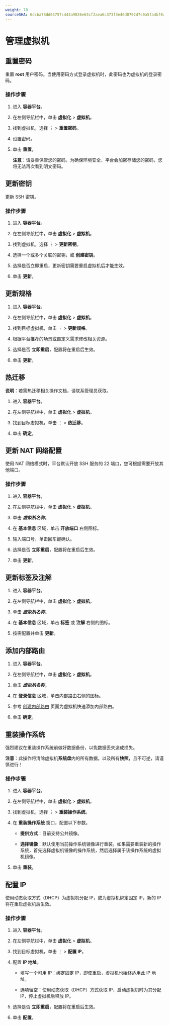 ```yaml
---
weight: 70
sourceSHA: 6dcba78dd63757c443a9826e63cf2aea6c373f3e46d0702d7c0a5fa4bf0abf37
---
```


# 管理虚拟机

## 重置密码

重置 **root** 用户密码。当使用密码方式登录虚拟机时，此密码也为虚拟机的登录密码。

### 操作步骤

1. 进入 **容器平台**。

2. 在左侧导航栏中，单击 **虚拟化** > **虚拟机**。

3. 找到虚拟机，选择 ⋮ > **重置密码**。

4. 设置密码。

5. 单击 **重置**。 

    **注意**：请妥善保管您的密码。为确保环境安全，平台会加密存储您的密码，您将无法再次看到明文密码。

## 更新密钥

更新 SSH 密钥。

### 操作步骤

1. 进入 **容器平台**。

2. 在左侧导航栏中，单击 **虚拟化** > **虚拟机**。

3. 找到虚拟机，选择 ⋮ > **更新密钥**。

4. 选择一个或多个关联的密钥，或 **创建密钥**。

5. 选择是否立即重启，更新密钥需要重启虚拟机后才能生效。

6. 单击 **更新**。 

## 更新规格

1. 进入 **容器平台**。

2. 在左侧导航栏中，单击 **虚拟化** > **虚拟机**。

3. 找到目标虚拟机，单击 ⋮ > **更新规格**。

4. 根据平台推荐的场景或自定义需求修改相关资源。

5. 选择是否 **立即重启**，配置将在重启后生效。

6. 单击 **更新**。

## 热迁移

**说明**：若需热迁移相关操作文档，请联系管理员获取。

1. 进入 **容器平台**。

2. 在左侧导航栏中，单击 **虚拟化** > **虚拟机**。

3. 找到目标虚拟机，单击 ⋮ > **热迁移**。

4. 单击 **确定**。

## 更新 NAT 网络配置

使用 NAT 网络模式时，平台默认开放 SSH 服务的 22 端口，您可根据需要开放其他端口。

### 操作步骤

1. 进入 **容器平台**。

2. 在左侧导航栏中，单击 **虚拟化** > **虚拟机**。

3. 单击 ***虚拟机名称***。
    
4. 在 **基本信息** 区域，单击 **开放端口** 右侧图标。

5. 输入端口号，单击回车键确认。
    
6. 选择是否 **立即重启**，配置将在重启后生效。

7. 单击 **更新**。

## 更新标签及注解

1. 进入 **容器平台**。

2. 在左侧导航栏中，单击 **虚拟化** > **虚拟机**。

3. 单击 ***虚拟机名称***。
    
4. 在 **基本信息** 区域，单击 **标签** 或 **注解** 右侧的图标。

5. 按需配置并单击 **更新**。

## 添加内部路由

1. 进入 **容器平台**。

2. 在左侧导航栏中，单击 **虚拟化** > **虚拟机**。

3. 单击 ***虚拟机名称***。
    
4. 在 **登录信息** 区域，单击内部路由右侧的图标。

5. 参考 [创建内部路由](/developer/building_application/functions/operation_after_creating/network_communications/service/create_service.mdx) 页面为虚拟机快速添加内部路由。

6. 单击 **确定**。

## 重装操作系统

强烈建议在重装操作系统前做好数据备份，以免数据丢失造成损失。

**注意**：此操作将清除虚拟机**系统盘**内的所有数据，以及所有**快照**，且不可逆，请谨慎进行！

### 操作步骤

1. 进入 **容器平台**。

2. 在左侧导航栏中，单击 **虚拟化** > **虚拟机**。

3. 找到虚拟机，选择 ⋮ > **重装操作系统**。

4. 在 **重装操作系统** 窗口，配置以下参数。

    * **提供方式**：目前支持公共镜像。

    * **选择镜像**：默认使用当前操作系统镜像进行重装。如果需要重装新的操作系统，首先选择虚拟机镜像的操作系统，然后选择属于该操作系统的虚拟机镜像。

5. 单击 **重装**。

## 配置 IP

使用动态获取方式（DHCP）为虚拟机分配 IP，或为虚拟机绑定固定 IP，新的 IP 将在重启虚拟机后生效。

### 操作步骤

1. 进入 **容器平台**。

2. 在左侧导航栏中，单击 **虚拟化** > **虚拟机**。

3. 找到目标虚拟机，单击 ⋮ > **配置 IP**。

4. 配置 **IP 地址**。

    * 填写一个可用 IP：绑定固定 IP，即使重启，虚拟机也始终适用此 IP 地址。
    
    * 选项留空：使用动态获取（DHCP）方式获取 IP，启动虚拟机时为其分配 IP，停止虚拟机后释放 IP。

5. 选择是否 **立即重启**，配置将在重启后生效。

6. 单击 **配置**。
